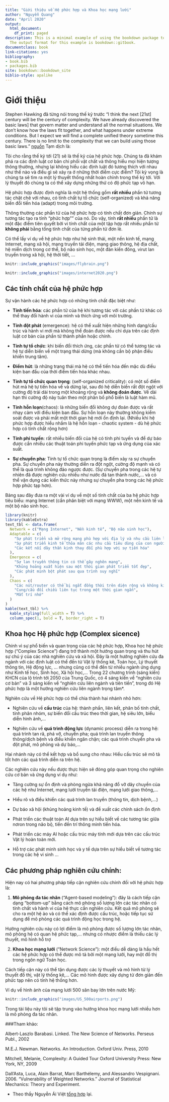 ```yaml
--- 
title: "Giới thiệu về Hệ phức hợp và Khoa học mạng lưới"
author: "Nguyễn Quang"
date: "April 2020"
output:
  html_document:
    df_print: paged
description: This is a minimal example of using the bookdown package to write a book.
  The output format for this example is bookdown::gitbook.
documentclass: book
link-citations: yes
bibliography:
- book.bib
- packages.bib
site: bookdown::bookdown_site
biblio-style: apalike
---
```


# Giới thiệu {#intro}

Stephen Hawking đã từng nói trong thế kỷ trước "I think the next [21st] century will be the century of complexity. We have already discovered the basic laws] that govern matter and understand all the normal situations. We don’t know how the laws fit together, and what happens under extreme conditions. But I expect we will find a complete unified theory sometime this century. There is no limit to the complexity that we can build using those basic laws." [nguồn](https://en.wikiquote.org/wiki/Complexity) Tạm dịch là:

Tôi cho rằng thế kỷ tới (21) sẽ là thế kỷ của hệ phức hợp. Chúng ta đã khám phá ra các định luật cơ bản chi phối vật chất và thông hiểu mọi hiện tượng thông thường, nhưng lại không hiểu các định luật đó tương thích với nhau như thế nào và điều gì sẽ xảy ra ở những thời điểm cực điểm? Tôi kỳ vọng là chúng ta sẽ tìm ra một lý thuyết thống nhất hoàn chỉnh trong thế kỷ tới. Với lý thuyết đó chúng ta có thể xây dựng những thứ có độ phức tạp vô hạn.

Hệ phức hợp được định nghĩa là một hệ thống gồm **rất nhiều** phần tử tương tác chặt chẽ với nhau, có tính chất tự tổ chức (self-organized) và khả năng biến đổi tiến hóa (adapt) trong môi trường. 

Thông thường các phần tử của hệ phức hợp có tính chất đơn giản. Chính sự tương tác tạo ra tính "phức hợp"" của nó. Do vậy, tính **rất nhiều** phần tử là một đặc điểm tiên quyết bởi vi tính chất của một tập hợp rất nhiều phần tử **không phải** bằng tổng tính chất của từng phần tử đơn lẻ. 

Có thể lấy ví dụ về hệ phức hợp như hệ sinh thái, một nền kinh tế, mạng Internet, mạng xã hội, mạng truyền tải điện, mạng giao thông, hệ địa chất, hệ miễn dịch trong cơ thể, bộ não sinh học, một đàn kiến đông, virut lan truyền trong xã hội, hệ thời tiết, ... 

```r
knitr::include_graphics("images/flybrain.png")
```
```r
knitr::include_graphics("images/internet2020.png")
```

## Các tính chất của hệ phức hợp
Sự vận hành các hệ phức hợp có những tính chất đặc biệt như:

- __Tính tiến hóa__: các phần tử của hệ khi tương tác với các phần tử khác có thể thay đổi hành vi của mình và thích ứng với môi trường.

- __Tính đột phát__ (emergence): hệ có thể xuất hiện những hình dạng/cấu trúc và hành vi mới mà không thể đoán được nếu chỉ dựa trên các định luật cơ bản của phần tử thành phần hoặc chính.

- __Tính tự tổ chức__: khi biến đổi thích ứng, các phần tử có thể tương tác và hệ tự diễn biến về một trạng thái dừng (mà không cần bộ phận điều khiển trung tâm).

- __Điểm hút__: là những trạng thái mà hệ có thể tiến hóa đến mặc dù điều kiện ban đầu của thời điểm tiến hóa khác nhau.

- __Tính tự tổ chức quan trọng__: (self-organized criticality): có một số điểm hút mà hệ tự tiến hóa về và dừng lại, sau đó hệ diễn biến rất đột ngột với cường độ trải dài trong một khoảng rộng và **không đoán được**. Về dài hạn thì cường độ này tuân theo một phân bố phổ biến là luật hàm mũ.

- __Tính hỗn loạn__(chaos): là những biến đổi không dự đoán được và rất nhạy cảm với điều kiện ban đầu. Sự hỗn loạn này thường không kiểm soát được và phải mất một thời gian hệ mới ổn định lại. (Nhiều khi hệ phức hợp được hiểu nhầm là hệ hỗn loạn - chaotic system - dù hệ phức hợp có tính chất rộng hơn)

- __Tính phi tuyến__: rất nhiều biến đổi của hệ có tính phi tuyến và để dự báo được cần nhiều các thuật toán phi tuyến phức tạp và ứng dụng của xác suất.

- __Sự chuyển pha__: Tính tự tổ chức quan trọng là điểm xảy ra sự chuyển pha. Sự chuyển pha này thường diễn ra đột ngột, cường độ mạnh và có thể là quá trình không đảo ngược được. (Sự chuyển pha trong các hệ tự nhiên đã được nghiên cứu nhiều như nước đá tan thành nước,... và có thể vận dụng các kiến thức này nhưng sự chuyển pha trong các hệ phức hợp phức tạp hơn).

Bảng sau đây đưa ra một vài ví dụ về một số tính chất của ba hệ phức hợp tiêu biểu: mạng Internet (cần phân biệt với mạng WWW), một nền kinh tế và một bộ não sinh học.

```r
library(knitr)
library(kableExtra)
text_tbl <- data.frame(
  Network = c("Mạng Internet", "Nền kinh tế", "Bộ não sinh học"),
  Adaptable = c(
    "Sự phát triển và mở rộng mạng phù hợp với địa lý và nhu cầu liên lạc",
    "Sự phát triển kinh tế thỏa mãn các nhu cầu tiêu dùng của con người", 
    "Các kết nối dây thần kinh thay đổi phù hợp với sự tiến hóa"
  ),
  Emergence = c(
    "Sự lan truyền thông tin có thể gây nghẽn mạng",
    "Khủng hoảng xuất hiện sau một thời gian phát triển tốt đẹp", 
    "Các phát minh bột phát sau qua trình suy nghĩ"
  ),
  Chaos = c(
    "Các nút/router có thể bị ngắt đồng thời trên diện rộng và không kiểm soát",
    "Cung/cầu đổi chiều liên tục trong một thời gian ngắn", 
    "Mất trí nhớ"
  )
)
kable(text_tbl) %>%
  kable_styling(full_width = T) %>%
  column_spec(1, bold = T, border_right = T)
```

## Khoa học Hệ phức hợp (Complex sicence)
Chính vì sự phổ biến và quan trọng của các hệ phức hợp, Khoa học hệ phức hợp ("Complex Science") đang trở thành một hướng quan trọng và thu hút sự chú ý của các nhà nghiên cứu và xã hội. Đây là một hướng nghiên cứu đa ngành với các định luật có thể đến từ Vật lý thống kê, Toán học, Lý thuyết thông tin, Hệ động lực, ... nhưng cũng có thể đến từ nhiều ngành ứng dụng như Kinh tế học, Sinh học, Xã hội học,... Trong 22 chương trình (sáng kiến) KHCN của lộ trình tới 2050 của Trung Quốc, có 4 sáng kiến về "nghiên cứu cơ bản" và 3 sáng kiến về "nghiên cứu liên ngành và tiên tiến", trong đó Hệ phức hợp là một hướng nghiên cứu liên ngành trọng tâm*.

Nghiên cứu về Hệ phức hợp có thể chia thành hai nhánh nhỏ hơn:

- Nghiên cứu về **cấu trúc** của hệ: thành phần, liên kết, phân bố tính chất, tính phân nhóm, sự biến đổi cấu trúc theo thời gian, hệ siêu lớn, biểu diễn hình ảnh,...

- Nghiên cứu về **quá trình động lực** (dynamic process) diễn ra trong hệ: quá trình tan rã, phá vỡ, chuyển pha; quá trình lan truyền thông thông/dịch bệnh và điều khiển ngăn chặn; các quá trình chuyển pha và đột phát, mô phỏng và dự báo,...

Hai nhánh này có thể kết hợp và bổ sung cho nhau: Hiểu cấu trúc sẽ mô tả tốt hơn các quá trình diễn ra trên hệ.

Các nghiên cứu này nếu được thực hiện sẽ đóng góp quan trọng cho nghiên cứu cơ bản và ứng dụng ví dụ như:

- Tăng cường sự ổn định và phòng ngừa khả năng đổ vỡ dây chuyền của các hệ như Internet, mạng lưới truyền tải điện, mạng lưới giao thông,...

- Hiểu rõ và điều khiển các quá trình lan truyền (thông tin, dịch bệnh,...)

- Dự báo xã hội (khủng hoảng kinh tế) và đề xuất các chính sách ổn định

- Phát triển các thuật toán AI dựa trên sự hiểu biết về các tương tác giữa nơron trong não bộ, tiến đến trí thông minh tiến hóa.

- Phát triển các máy AI hoặc cấu trúc máy tính mới dựa trên các cấu trúc Vật lý hoàn toàn mới.

- Hỗ trợ các phát minh sinh học và y tế dựa trên sự hiểu biết về tương tác trong các hệ vi sinh
...

## Các phương pháp nghiên cứu chính:
Hiện nay có hai phương pháp tiếp cận nghiên cứu chính đối với hệ phức hợp là:

1. **Mô phỏng đa tác nhân** ("Agent-based modeling"): đây là cách tiếp cận dạng "bottom-up" bằng cách mô phỏng số lượng lớn các tác nhân có tính chất và hành vi của hệ thực cần nghiên cứu. Kết quả mô phỏng sẽ cho ra một hệ ảo và có thể xác định được cấu trúc, hoặc tiếp tục sử dụng để mô phỏng các quá trình động học trong hệ. 

Hướng nghiên cứu này có lợi điểm là mô phỏng được số lượng lớn tác nhân, mô phỏng hệ có quan hệ phức tạp,... nhưng có nhược điểm là thiếu các lý thuyết, mô hình hỗ trợ

2. **Khoa học mạng lưới** ("Network Science"): một điều dễ dàng là hầu hết các hệ phức hợp có thể được mô tả bởi một mạng lưới, hay một đồ thị trong ngôn ngữ Toán học.

Cách tiếp cận này có thể tận dụng được các lý thuyết và mô hình từ lý thuyết đồ thị, vật lý thống kê,... Các mô hình được xây dựng từ đơn giản đến phức tạp nên có tính hệ thống hơn.

Ví dụ về hình ảnh của mạng lưới 500 sân bay lớn trên nước Mỹ:
```r
knitr::include_graphics("images/US_500airports.png")
```

Trong tài liệu này tôi sẽ tập trung vào hướng khoa học mạng lưới nhiều hơn là mô phỏng đa tác nhân.


###Tham khảo:

Albert-Laszlo Barabasi. Linked. The New Science of Networks. Perseus Publ., 2002

M.E.J. Newman. Networks. An Introduction. Oxford Univ. Press, 2010

Mitchell, Melanie, Complexity: A Guided Tour Oxford University Press: New York, NY, 2009

Dall’Asta, Luca, Alain Barrat, Marc Barthélemy, and Alessandro Vespignani. 2006. “Vulnerability of Weighted Networks.” Journal of Statistical Mechanics: Theory and Experiment.


* Theo thầy Nguyễn Ái Việt [tổng hợp](https://www.facebook.com/aiviet.nguyen.9?__tn__=%2CdC-R-R&eid=ARAJ1vCKX01Y4m8vomc-RQMwqgoWWzWqDudM8pAkDrbitzWK5jUOfzJL7H-fi3lD-TLvTmejQqrdrGNC&hc_ref=ARTz8R9ntR0lsAhLWBjxkYsdR-84qhnvs4OSnd3F4WtMzfNjOk7-lgkzYbfHYRJiXVk&fref=nf) lại.